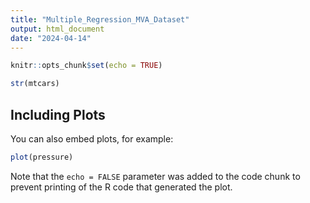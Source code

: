 ---
title: "Multiple_Regression_MVA_Dataset"
output: html_document
date: "2024-04-14"
---

```{r setup, include=FALSE}
knitr::opts_chunk$set(echo = TRUE)
```


```{r cars}
str(mtcars)

```

## Including Plots

You can also embed plots, for example:

```{r pressure, echo=FALSE}
plot(pressure)
```

Note that the `echo = FALSE` parameter was added to the code chunk to prevent printing of the R code that generated the plot.
